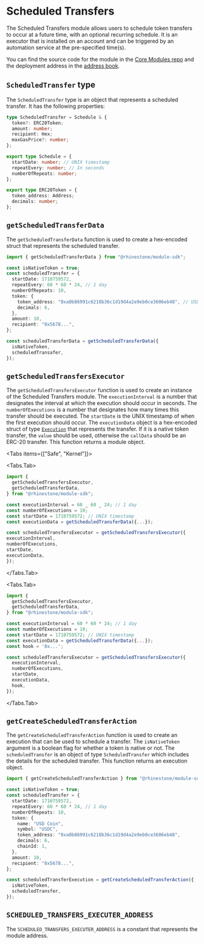 
# Scheduled Transfers

The Scheduled Transfers module allows users to schedule token transfers to occur at a future time, with an optional recurring schedule. It is an executor that is installed on an account and can be triggered by an automation service at the pre-specified time(s).

You can find the source code for the module in the [Core Modules repo](https://github.com/rhinestonewtf/core-modules/tree/main/src/ScheduledTransfers) and the deployment address in the [address book](../../overview/address-book.mdx).

## `ScheduledTransfer` type

The `ScheduledTransfer` type is an object that represents a scheduled transfer. It has the following properties:

```typescript
type ScheduledTransfer = Schedule & {
  token?: ERC20Token;
  amount: number;
  recipient: Hex;
  maxGasPrice?: number;
};

export type Schedule = {
  startDate: number; // UNIX timestamp
  repeatEvery: number; // In seconds
  numberOfRepeats: number;
};

export type ERC20Token = {
  token_address: Address;
  decimals: number;
};
```

## `getScheduledTransferData`

The `getScheduledTransferData` function is used to create a hex-encoded struct that represents the scheduled transfer.

```typescript
import { getScheduledTransferData } from "@rhinestone/module-sdk";

const isNativeToken = true;
const scheduledTransfer = {
  startDate: 1710759572,
  repeatEvery: 60 * 60 * 24, // 1 day
  numberOfRepeats: 10,
  token: {
    token_address: "0xa0b86991c6218b36c1d19d4a2e9eb0ce3606eb48", // USDC
    decimals: 6,
  },
  amount: 10,
  recipient: "0x5678...",
};

const scheduledTransferData = getScheduledTransferData({
  isNativeToken,
  scheduledTransafer,
});
```

## `getScheduledTransfersExecutor`

The `getScheduledTransfersExecutor` function is used to create an instance of the Scheduled Transfers module. The `executionInterval` is a number that designates the interval at which the execution should occur in seconds. The `numberOfExecutions` is a number that designates how many times this transfer should be executed. The `startDate` is the UNIX timestamp of when the first execution should occur. The `executionData` object is a hex-encoded struct of type [`Execution`](../build/types#execution) that represents the transfer. If it is a native token transfer, the `value` should be used, otherwise the `callData` should be an ERC-20 transfer. This function returns a module object.

<Tabs items={["Safe", "Kernel"]}>

<Tabs.Tab>
```typescript
import {
  getScheduledTransfersExecutor,
  getScheduledTransferData,
} from "@rhinestone/module-sdk";

const executionInterval = 60 _ 60 _ 24; // 1 day
const numberOfExecutions = 10;
const startDate = 1710759572; // UNIX timestamp
const executionData = getScheduledTransferData({...});

const scheduledTransfersExecutor = getScheduledTransfersExecutor({
executionInterval,
numberOfExecutions,
startDate,
executionData,
});

````
</Tabs.Tab>

<Tabs.Tab>
```typescript
import {
  getScheduledTransfersExecutor,
  getScheduledTransferData,
} from "@rhinestone/module-sdk";

const executionInterval = 60 * 60 * 24; // 1 day
const numberOfExecutions = 10;
const startDate = 1710759572; // UNIX timestamp
const executionData = getScheduledTransferData({...});
const hook = '0x...';

const scheduledTransfersExecutor = getScheduledTransfersExecutor({
  executionInterval,
  numberOfExecutions,
  startDate,
  executionData,
  hook,
});
````

</Tabs.Tab>

</Tabs>

## `getCreateScheduledTransferAction`

The `getCreateScheduledTransferAction` function is used to create an execution that can be used to schedule a transfer. The `isNativeToken` argument is a boolean flag for whether a token is native or not. The `scheduledTransfer` is an object of type `ScheduledTransfer` which includes the details for the scheduled transfer. This function returns an execution object.

```typescript
import { getCreateScheduledTransferAction } from "@rhinestone/module-sdk";

const isNativeToken = true;
const scheduledTransfer = {
  startDate: 1710759572,
  repeatEvery: 60 * 60 * 24, // 1 day
  numberOfRepeats: 10,
  token: {
    name: "USD Coin",
    symbol: "USDC",
    token_address: "0xa0b86991c6218b36c1d19d4a2e9eb0ce3606eb48",
    decimals: 6,
    chainId: 1,
  },
  amount: 10,
  recipient: "0x5678...",
};

const scheduledTransferExecution = getCreateScheduledTransferAction({
  isNativeToken,
  scheduledTransfer,
});
```

## `SCHEDULED_TRANSFERS_EXECUTER_ADDRESS`

The `SCHEDULED_TRANSFERS_EXECUTER_ADDRESS` is a constant that represents the module address.
